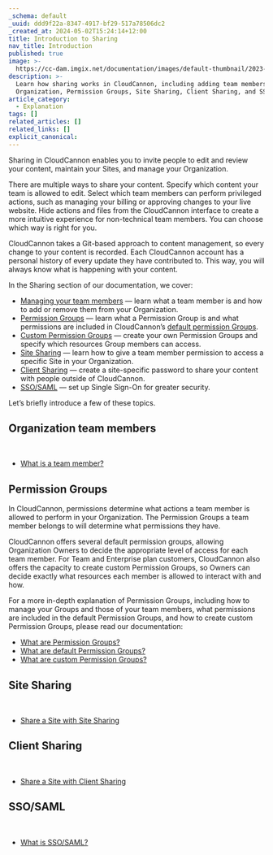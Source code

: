 ```yaml
---
_schema: default
_uuid: ddd9f22a-8347-4917-bf29-517a78506dc2
_created_at: 2024-05-02T15:24:14+12:00
title: Introduction to Sharing
nav_title: Introduction
published: true
image: >-
  https://cc-dam.imgix.net/documentation/images/default-thumbnail/2023-Q4/CloudCannon-Documentation-Thumbnail.png
description: >-
  Learn how sharing works in CloudCannon, including adding team members to your
  Organization, Permission Groups, Site Sharing, Client Sharing, and SSO/SAML.
article_category:
  - Explanation
tags: []
related_articles: []
related_links: []
explicit_canonical:
---
```

Sharing in CloudCannon enables you to invite people to edit and review your content, maintain your Sites, and manage your Organization.

There are multiple ways to share your content. Specify which content your team is allowed to edit. Select which team members can perform privileged actions, such as managing your billing or approving changes to your live website. Hide actions and files from the CloudCannon interface to create a more intuitive experience for non-technical team members. You can choose which way is right for you.

CloudCannon takes a Git-based approach to content management, so every change to your content is recorded. Each CloudCannon account has a personal history of every update they have contributed to. This way, you will always know what is happening with your content.

In the Sharing section of our documentation, we cover:

* [Managing your team members](/documentation/articles/what-is-a-team-member/) — learn what a team member is and how to add or remove them from your Organization.
* [Permission Groups](/documentation/articles/what-are-permission-groups/) — learn what a Permission Group is and what permissions are included in CloudCannon’s [default permission Groups](/documentation/articles/what-are-default-permission-groups/).
* [Custom Permission Groups](/documentation/articles/what-are-custom-permission-groups/) — create your own Permission Groups and specify which resources Group members can access.
* [Site Sharing](/documentation/articles/share-a-site-with-site-sharing/) — learn how to give a team member permission to access a specific Site in your Organization.
* [Client Sharing](/documentation/articles/share-a-site-with-client-sharing/) — create a site-specific password to share your content with people outside of CloudCannon.
* [SSO/SAML](/documentation/articles/what-is-sso-saml/) — set up Single Sign-On for greater security.

Let’s briefly introduce a few of these topics.

## Organization team members

&nbsp;

* [What is a team member?](/documentation/articles/what-is-a-team-member/)

## Permission Groups

In CloudCannon, permissions determine what actions a team member is allowed to perform in your Organization. The Permission Groups a team member belongs to will determine what permissions they have.

CloudCannon offers several default permission groups, allowing Organization Owners to decide the appropriate level of access for each team member. For Team and Enterprise plan customers, CloudCannon also offers the capacity to create custom Permission Groups, so Owners can decide exactly what resources each member is allowed to interact with and how.

For a more in-depth explanation of Permission Groups, including how to manage your Groups and those of your team members, what permissions are included in the default Permission Groups, and how to create custom Permission Groups, please read our documentation:

* [What are Permission Groups?](/documentation/articles/what-are-permission-groups/)
* [What are default Permission Groups?](/documentation/articles/what-are-default-permission-groups/)
* [What are custom Permission Groups?](/documentation/articles/what-are-custom-permission-groups/)

## Site Sharing

&nbsp;

* [Share a Site with Site Sharing](/documentation/articles/share-a-site-with-site-sharing/)

## Client Sharing

&nbsp;

* [Share a Site with Client Sharing](/documentation/articles/share-a-site-with-client-sharing/)

## SSO/SAML

&nbsp;

* [What is SSO/SAML?](/documentation/articles/what-is-sso-saml/)